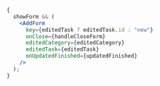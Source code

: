 ```jsx
{
  showForm && (
    <AddForm
      key={editedTask ? editedTask.id : "new"}
      onClose={handleCloseForm}
      editedCategory={editedCategory}
      editedTask={editedTask}
      onUpdatedFinished={updatedFinished}
    />
  );
}
```
